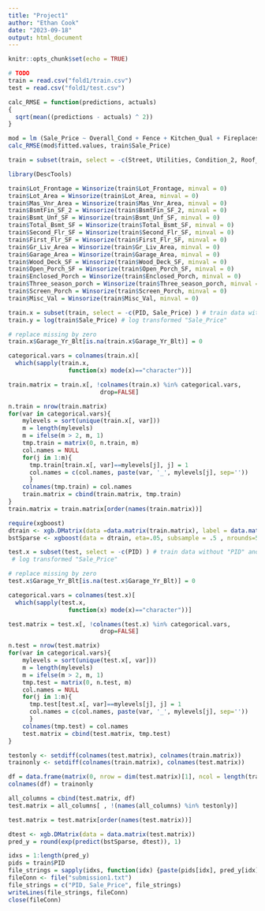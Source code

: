 ```yaml
---
title: "Project1"
author: "Ethan Cook"
date: "2023-09-18"
output: html_document
---
```


```r
knitr::opts_chunk$set(echo = TRUE)
```

```r
# TODO
train = read.csv("fold1/train.csv")
test = read.csv("fold1/test.csv") 
```

```r
calc_RMSE = function(predictions, actuals)
{
  sqrt(mean((predictions - actuals) ^ 2))
}

```

```r
mod = lm (Sale_Price ~ Overall_Cond + Fence + Kitchen_Qual + Fireplaces + Full_Bath, data = train)
calc_RMSE(mod$fitted.values, train$Sale_Price)
```

```r
train = subset(train, select = -c(Street, Utilities, Condition_2, Roof_Matl, Heating, Pool_QC, Misc_Feature, Low_Qual_Fin_SF, Pool_Area, Longitude, Latitude) )
```

```r
library(DescTools)

train$Lot_Frontage = Winsorize(train$Lot_Frontage, minval = 0)
train$Lot_Area = Winsorize(train$Lot_Area, minval = 0)
train$Mas_Vnr_Area = Winsorize(train$Mas_Vnr_Area, minval = 0)
train$BsmtFin_SF_2 = Winsorize(train$BsmtFin_SF_2, minval = 0)
train$Bsmt_Unf_SF = Winsorize(train$Bsmt_Unf_SF, minval = 0)
train$Total_Bsmt_SF = Winsorize(train$Total_Bsmt_SF, minval = 0)
train$Second_Flr_SF = Winsorize(train$Second_Flr_SF, minval = 0)
train$First_Flr_SF = Winsorize(train$First_Flr_SF, minval = 0)
train$Gr_Liv_Area = Winsorize(train$Gr_Liv_Area, minval = 0)
train$Garage_Area = Winsorize(train$Garage_Area, minval = 0)
train$Wood_Deck_SF = Winsorize(train$Wood_Deck_SF, minval = 0)
train$Open_Porch_SF = Winsorize(train$Open_Porch_SF, minval = 0)
train$Enclosed_Porch = Winsorize(train$Enclosed_Porch, minval = 0)
train$Three_season_porch = Winsorize(train$Three_season_porch, minval = 0)
train$Screen_Porch = Winsorize(train$Screen_Porch, minval = 0)
train$Misc_Val = Winsorize(train$Misc_Val, minval = 0)
```

```r
train.x = subset(train, select = -c(PID, Sale_Price) ) # train data without "PID" and "Sale_Price"
train.y = log(train$Sale_Price) # log transformed "Sale_Price"

# replace missing by zero
train.x$Garage_Yr_Blt[is.na(train.x$Garage_Yr_Blt)] = 0

categorical.vars = colnames(train.x)[
  which(sapply(train.x,
                 function(x) mode(x)=="character"))]

train.matrix = train.x[, !colnames(train.x) %in% categorical.vars, 
                          drop=FALSE]

n.train = nrow(train.matrix)
for(var in categorical.vars){
    mylevels = sort(unique(train.x[, var]))
    m = length(mylevels)
    m = ifelse(m > 2, m, 1)
    tmp.train = matrix(0, n.train, m)
    col.names = NULL
    for(j in 1:m){
      tmp.train[train.x[, var]==mylevels[j], j] = 1
      col.names = c(col.names, paste(var, '_', mylevels[j], sep=''))
      }
    colnames(tmp.train) = col.names
    train.matrix = cbind(train.matrix, tmp.train)
}
train.matrix = train.matrix[order(names(train.matrix))]
```



```r
require(xgboost)
dtrain <- xgb.DMatrix(data =data.matrix(train.matrix), label = data.matrix(train.y))
bstSparse <- xgboost(data = dtrain, eta=.05, subsample = .5 , nrounds=5000)
```

```r
test.x = subset(test, select = -c(PID) ) # train data without "PID" and "Sale_Price"
 # log transformed "Sale_Price"

# replace missing by zero
test.x$Garage_Yr_Blt[is.na(test.x$Garage_Yr_Blt)] = 0

categorical.vars = colnames(test.x)[
  which(sapply(test.x,
                 function(x) mode(x)=="character"))]

test.matrix = test.x[, !colnames(test.x) %in% categorical.vars, 
                          drop=FALSE]

n.test = nrow(test.matrix)
for(var in categorical.vars){
    mylevels = sort(unique(test.x[, var]))
    m = length(mylevels)
    m = ifelse(m > 2, m, 1)
    tmp.test = matrix(0, n.test, m)
    col.names = NULL
    for(j in 1:m){
      tmp.test[test.x[, var]==mylevels[j], j] = 1
      col.names = c(col.names, paste(var, '_', mylevels[j], sep=''))
      }
    colnames(tmp.test) = col.names
    test.matrix = cbind(test.matrix, tmp.test)
}

testonly <- setdiff(colnames(test.matrix), colnames(train.matrix))
trainonly <- setdiff(colnames(train.matrix), colnames(test.matrix))

df = data.frame(matrix(0, nrow = dim(test.matrix)[1], ncol = length(trainonly))) 
colnames(df) = trainonly

all_columns = cbind(test.matrix, df)
test.matrix = all_columns[ , !(names(all_columns) %in% testonly)]

test.matrix = test.matrix[order(names(test.matrix))]
```

```r
dtest <- xgb.DMatrix(data = data.matrix(test.matrix))
pred_y = round(exp(predict(bstSparse, dtest)), 1)
```

```r
idxs = 1:length(pred_y)
pids = train$PID
file_strings = sapply(idxs, function(idx) {paste(pids[idx], pred_y[idx], sep= ", ")} )
fileConn <- file("submission1.txt")
file_strings = c("PID, Sale_Price", file_strings)
writeLines(file_strings, fileConn)
close(fileConn)
```





